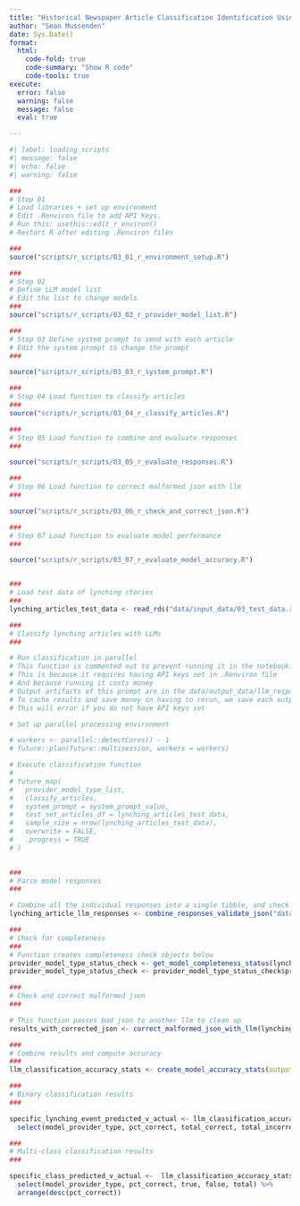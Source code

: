 ```yaml
---
title: "Historical Newspaper Article Classification Identification Using Zero-Shot LLMs for Content Analysis; a Proof-of-Concept Experiment"
author: "Sean Mussenden"
date: Sys.Date()
format: 
  html:
    code-fold: true
    code-summary: "Show R code"
    code-tools: true
execute:
  error: false
  warning: false
  message: false
  eval: true

---
```


```r
#| label: loading_scripts
#| message: false
#| echo: false
#| warning: false

###
# Step 01 
# Load libraries + set up environment
# Edit .Renviron file to add API Keys. 
# Run this: usethis::edit_r_environ() 
# Restart R after editing .Renviron files

###
source("scripts/r_scripts/03_01_r_environment_setup.R")

###
# Step 02 
# Define LLM model list
# Edit the list to change models
###
source("scripts/r_scripts/03_02_r_provider_model_list.R")

###
# Step 03 Define system prompt to send with each article
# Edit the system prompt to change the prompt
###

source("scripts/r_scripts/03_03_r_system_prompt.R")

###
# Step 04 Load function to classify articles
###
source("scripts/r_scripts/03_04_r_classify_articles.R")

###
# Step 05 Load function to combine and evaluate responses
###

source("scripts/r_scripts/03_05_r_evaluate_responses.R")

###
# Step 06 Load function to correct malformed json with llm
###

source("scripts/r_scripts/03_06_r_check_and_correct_json.R")

###
# Step 07 Load function to evaluate model performance
###

source("scripts/r_scripts/03_07_r_evaluate_model_accuracy.R")


###
# Load test data of lynching stories
###
lynching_articles_test_data <- read_rds("data/input_data/03_test_data.rds")

###
# Classify lynching articles with LLMs
###

# Run classification in parallel
# This function is commented out to prevent running it in the notebook.
# This is because it requires having API keys set in .Renviron file
# And because running it costs money
# Output artifacts of this prompt are in the data/output_data/llm_responses folder
# To cache results and save money on having to rerun, we save each output inference as a single row rds df
# This will error if you do not have API keys set

# Set up parallel processing environment

# workers <- parallel::detectCores() - 1
# future::plan(future::multisession, workers = workers)

# Execute classification function
# 
# future_map(
#   provider_model_type_list,
#   classify_articles,
#   system_prompt = system_prompt_value,
#   test_set_articles_df = lynching_articles_test_data,
#   sample_size = nrow(lynching_articles_test_data),
#   overwrite = FALSE,
#   .progress = TRUE
# )

 
###
# Parse model responses
###

# Combine all the individual responses into a single tibble, and check for valid json
lynching_article_llm_responses <- combine_responses_validate_json("data/output_data/llm_responses")

###
# Check for completeness
###
# Function creates completeness check objects below
provider_model_type_status_check <- get_model_completeness_status(lynching_article_llm_responses, lynching_articles_test_data) 
provider_model_type_status_check <- provider_model_type_status_check$provider_model_type_status_df 

###
# Check and correct malformed json
###

# This function passes bad json to another llm to clean up
results_with_corrected_json <- correct_malformed_json_with_llm(lynching_article_llm_responses, n_workers = 10)

###
# Combine results and compute accuracy
###
llm_classification_accuracy_stats <- create_model_accuracy_stats(output_dir = results_with_corrected_json,test_data = lynching_articles_test_data)

###
# Binary classification results
###

specific_lynching_event_predicted_v_actual <- llm_classification_accuracy_stats$specific_lynching_event_predicted_v_actual %>%
  select(model_provider_type, pct_correct, total_correct, total_incorrect, everything()) 

###
# Multi-class classification results
###

specific_class_predicted_v_actual <-  llm_classification_accuracy_stats$specific_class_predicted_v_actual %>%
  select(model_provider_type, pct_correct, true, false, total) %>%
  arrange(desc(pct_correct))

```
